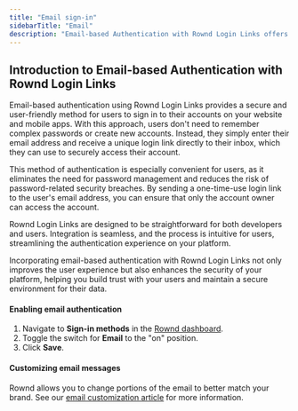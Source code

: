 ```yaml
---
title: "Email sign-in"
sidebarTitle: "Email"
description: "Email-based Authentication with Rownd Login Links offers a secure and user-friendly way for users to access their accounts on your website and mobile apps."
---
```

## Introduction to Email-based Authentication with Rownd Login Links

Email-based authentication using Rownd Login Links provides a secure and user-friendly method for users to sign in to their accounts on your website and mobile apps. With this approach, users don't need to remember complex passwords or create new accounts. Instead, they simply enter their email address and receive a unique login link directly to their inbox, which they can use to securely access their account.

This method of authentication is especially convenient for users, as it eliminates the need for password management and reduces the risk of password-related security breaches. By sending a one-time-use login link to the user's email address, you can ensure that only the account owner can access the account.

Rownd Login Links are designed to be straightforward for both developers and users. Integration is seamless, and the process is intuitive for users, streamlining the authentication experience on your platform.

Incorporating email-based authentication with Rownd Login Links not only improves the user experience but also enhances the security of your platform, helping you build trust with your users and maintain a secure environment for their data.

#### Enabling email authentication

1. Navigate to **Sign-in methods** in the [Rownd dashboard](https://app.rownd.io).
2. Toggle the switch for **Email** to the "on" position.
3. Click **Save**.

#### Customizing email messages

Rownd allows you to change portions of the email to better match your brand. See our [email customization article](/configuration/customizations/email-customization) for more information.